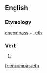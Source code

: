 ==English==

===Etymology===
[[encompass]] + [[-eth]]

===Verb===
{{en-verb form}}

# {{en-archaic third-person singular of|encompass}}

[[fr:encompasseth]]